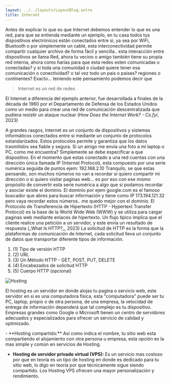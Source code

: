 ```yaml
---
layout: ../../layouts/LayoutBlog.astro
title: Internet
---
```



<SubTitle subtitle="¿Que es el Internet?" center='true'/>
Antes de explicar lo que es que Internet debemos entender lo que es una red, para que se entienda mediante un ejemplo, en tu casa todos tus dispositivos electrónicos están conectados entre si, ya sea por WiFi, Bluetooth o por simplemente un cable, esta interconectividad permite compartir cualquier archivo de forma fácil y sencilla.. esta interacción entre dispositivos se llama Red, ahora tu vecino o amigo también tiene su propia red interna, ahora como harías para que esta redes esten comunicadas o conectadas? y si toda una comunidad o ciudad quiere tener esa comunicación o conectividad? o tal vez todo un pais o paises? regiones o continentes? Exacto... teniendo este pensamiento podemos decir que

> Internet es un red de redes

El Internet a diferencia del ejemplo anterior, fue desarrollada a finales de la década de 1960 por el Departamento de Defensa de los Estados Unidos como un medio para crear una red de comunicación descentralizada que pudiera resistir un ataque nuclear (_How Does the Internet Work? - Cs.fyi_, 2023)

<SubTitle subtitle="¿Como funciona el Internet?" style="mono" color="jblue"/>
A grandes rasgos, Internet es un conjunto de dispositivos y sistemas informáticos conectados entre si mediante un conjunto de protocolos estandarizados. Estos protocolos permite y garantiza que los datos trasmitidos sea fiable y segura.

<SubTitle subtitle="¿Como encuentran mi dispositivo?" style="mono" color="jblue"/>
Si un amigo me envía una foto a mi laptop o PC, como me encuentra? Simplemente se debe especificar a que dispositivo. En el momento que estas conectado a una red cuentas con una dirección única llamada IP (Internet Protocol), esta compuesto por una serie numérica seguida de puntos ejem: 192.168.2.10
Tranquilo, se que estas pensando, son muchos números no van a recordar si quiero compartir mi dirección o si quiero visitar paginas web... es por eso con ese mismo propósito de convertir esta serie numérica a algo que si podamos recordar y asociar existe el dominio.
El dominio por ejem google.com es el famoso buscador que abres para buscar información y tiene como IP 173.194.121.32 pero vaya recordar estos números.. me quedo mejor con el dominio.
  <SubTitle subtitle="¿Que es HTTP?" style="mono" color="jblue"/>
El Protocolo de Transferencia de Hipertexto (HTTP - Hypertext Transfer Protocol) es la base de la World Wide Web (WWW) y se utiliza para cargar paginas web mediante enlaces de hipertexto. Un flujo típico implica que el cliente realice una petición a un servidor, y este envía un resultado de respuesta (_What Is HTTP?_, 2023)
  <SubTitle subtitle="¿Que contiene una solicitud HTTP?" style="mono" color="jblue"/>
La solicitud de HTTP es la forma que la plataformas de comunicación de Internet, cada solicitud lleva un conjunto de datos que transportar diferente tipos de información.

1. (1) Tipo de versión HTTP
1. (2) URL
1. (3) Un Método HTTP - GET, POST, PUT, DELETE
1. (4) Encabezados de solicitud HTTP
1. (5) Cuerpo HTTP (opcional)

<SubTitle subtitle="¿Como funciona un Hosting o alojamiento web?" style="mono" color="jblue"/>

![Hosting](../../image/HostingBanner.svg)

El hosting es un servidor en donde alojas tu pagina o servicio web, este servidor en si es una computadora física, esta "computadora" puede ser tu PC, laptop, propio o de otra persona, de una empresa, la velocidad de entrega de información dependerá que tal complejo es tu dispositivo. Empresas grandes como Google o Microsoft tienen un centro de servidores adecuados y especializados para ofrecer un servicio de calidad y optimizado.

<SubTitle subtitle="Tipos de Hosting" style="mono" color="jblue"/>
- **Hosting compartido:** Así como indica el nombre, tu sitio web esta compartiendo el alojamiento con otra persona u empresa, esta opción es la mas simple y común en servicios de Hosting.


- **Hosting de servidor privado virtual (VPS):** Es un servicio mas costoso por que en teoría es un tipo de hosting en donde es dedicado para tu sitio web, lo digo en teoría por que técnicamente sigue siendo compartido. Los Hosting VPS ofrecen una mayor personalización y rendimiento.




